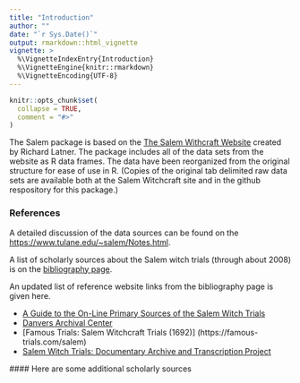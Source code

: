 ```yaml
---
title: "Introduction"
author: ""
date: "`r Sys.Date()`"
output: rmarkdown::html_vignette
vignette: >
  %\VignetteIndexEntry{Introduction}
  %\VignetteEngine{knitr::rmarkdown}
  %\VignetteEncoding{UTF-8}
---
```


```r
knitr::opts_chunk$set(
  collapse = TRUE,
  comment = "#>"
)
```

The Salem package is based on the 
[The Salem Withcraft Website](https://www.tulane.edu/~salem/) created by
Richard Latner.  The package includes all of the data sets from the website
as R data frames.  The data have been reorganized from the original structure
for ease of use in R.  (Copies of the original tab delimited raw data sets
are available both at the Salem Witchcraft site and in the github respository
for this package.)  



### References

A detailed discussion of the data sources can be found on the
[https://www.tulane.edu/~salem/Notes.html]( the notes page of the website).

A list of scholarly sources about the Salem witch trials (through about 2008)
is on the [bibliography page](https://www.tulane.edu/~salem/Bibliography.html).

An updated list of reference website links from the bibliography page 
is given here.

 - [A Guide to the On-Line Primary Sources of the Salem Witch Trials](http://www.17thc.us/primarysources/)
 - [Danvers Archival Center](https://www.danverslibrary.org/archive/welcome-to-the-danvers-archival-center-website/)
 - [Famous Trials: Salem Witchcraft Trials (1692)] (https://famous-trials.com/salem)
 - [Salem Witch Trials: Documentary Archive and Transcription Project](http://salem.lib.virginia.edu/home.html)
 
 
 #### Here are some additional scholarly sources
 
 
 